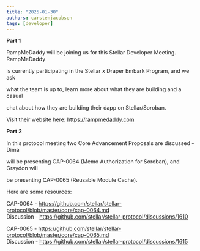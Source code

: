 ```yaml
---
title: "2025-01-30"
authors: carstenjacobsen
tags: [developer]
---
```



<YouTube ID="1pF9evTU3QE" />

<b>Part 1</b>

RampMeDaddy will be joining us for this Stellar Developer Meeting. RampMeDaddy

is currently participating in the Stellar x Draper Embark Program, and we ask

what the team is up to, learn more about what they are building and a casual

chat about how they are building their dapp on Stellar/Soroban.

Visit their website here: https://rampmedaddy.com

<YouTube ID="ZL1LfJqmw_M" />

<b>Part 2</b>

In this protocol meeting two Core Advancement Proposals are discussed - Dima

will be presenting CAP-0064 (Memo Authorization for Soroban), and Graydon will

be presenting CAP-0065 (Reusable Module Cache).

Here are some resources:

CAP-0064 - https://github.com/stellar/stellar-protocol/blob/master/core/cap-0064.md<br /> Discussion - https://github.com/stellar/stellar-protocol/discussions/1610

CAP-0065 - https://github.com/stellar/stellar-protocol/blob/master/core/cap-0065.md<br /> Discussion - https://github.com/stellar/stellar-protocol/discussions/1615
